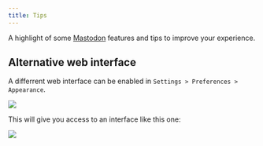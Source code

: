 ```yaml
---
title: Tips
---
```


A highlight of some [Mastodon](https://joinmastodon.org/) features and tips to improve your experience.

## Alternative web interface

A differrent web interface can be enabled in `Settings > Preferences > Appearance`.

![](resources/images/tips-screenshot-advanced-web-interface-1.png){fig-alt="Screenshot showing the preference panel."}

This will give you access to an interface like this one:

![](resources/images/tips-screenshot-advanced-web-interface-2.png){fig-alt="Screenshot showing how the advanced web interface looks."}

